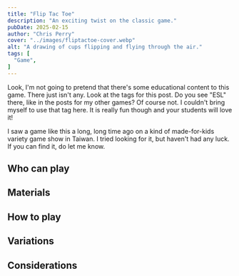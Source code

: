 ```yaml
---
title: "Flip Tac Toe"
description: "An exciting twist on the classic game."
pubDate: 2025-02-15
author: "Chris Perry"
cover: "../images/fliptactoe-cover.webp"
alt: "A drawing of cups flipping and flying through the air."
tags: [
  "Game",
]
---
```


Look, I'm not going to pretend that there's some educational content to
this game. There just isn't any. Look at the tags for this post. Do you see "ESL" there, like in the posts for my other games? Of course not. I couldn't bring myself to use that tag here. It is really fun though and your students will love it!

I saw a game like this a long, long time ago on a kind of made-for-kids variety game show in Taiwan. I tried looking for it, but haven't had any luck. If you can find it, do let me know.

## Who can play

## Materials

## How to play

## Variations

## Considerations